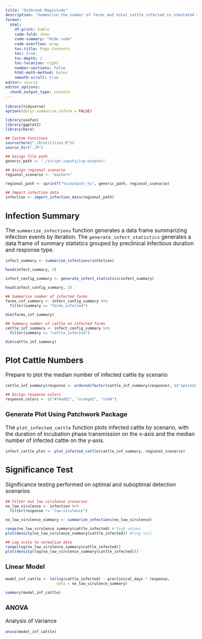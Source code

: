 ```yaml
---
title: "Outbreak Magnitude"
description: "Summarize the number of farms and total cattle infected in simulated outbreaks"
format:
  html: 
    df-print: kable
    code-fold: show
    code-summary: "Hide code"
    code-overflow: wrap
    toc-title: Page Contents
    toc: true
    toc-depth: 2
    toc-location: right
    number-sections: false
    html-math-method: katex
    smooth-scroll: true
editor: source
editor_options: 
  chunk_output_type: console
---
```


```{=html}
<style type="text/css">

body, td {
   font-size: 13pt;
}
code.r{
  font-size: 9pt;
}
pre {
  font-size: 11pt
}
</style>
```


```r
library(tidyverse)
options(dplyr.summarise.inform = FALSE)

library(usefun)
library(ggplot2)
library(here)

## Custom Functions
source(here("./R/utilities.R"))
source_dir("./R")

## Assign file path 
generic_path <- "./script-inputs/isp-outputs"

## Assign regional scenario
regional_scenario <- "eastern"

regional_path <- sprintf("%s/outputs_%s", generic_path, regional_scenario)

## Import infection data
infection <- import_infection_data(regional_path)
```

## Infection Summary
The `summarize_infections` function generates a data frame summarizing infection events by iteration. The `generate_infect_statistics` generates a data frame of summary statistics grouped by preclinical infectious duration and response type.
```r
infect_summary <- summarize_infections(infection)

head(infect_summary, 3)

infect_config_summary <- generate_infect_statistics(infect_summary)

head(infect_config_summary, 3)

## Summarize number of infected farms
farms_inf_summary <- infect_config_summary %>%    
  filter(summary == "farms_infected")

dim(farms_inf_summary)

## Summary number of cattle on infected farms
cattle_inf_summary <- infect_config_summary %>%    
  filter(summary == "cattle_infected")

dim(cattle_inf_summary)
```

## Plot Cattle Numbers
Prepare to plot the median number of infected cattle by scenario
```r
cattle_inf_summary$response <- ordered(factor(cattle_inf_summary$response), c("optimal", "suboptimal", "low-virulence"))

## Assign response colors
response_colors <- c("#74add1", "orange2", "red4") 
```

### Generate Plot Using Patchwork Package
The `plot_infected_cattle` function plots infected cattle by scenario, with the duration of incubation phase transmission on the x-axis and the median number of infected cattle on the y-axis.
```r
infect_cattle_plot <- plot_infected_cattle(cattle_inf_summary, regional_scenario)
```

## Significance Test
Significance testing performed on optimal and suboptimal detection scenarios
```r
## Filter out low virulence scenarios
no_low_virulence <- infection %>%
  filter(response != "low-virulence")

no_low_virulence_summary <- summarize_infections(no_low_virulence)

range(no_low_virulence_summary$cattle_infected) # high values
plot(density(no_low_virulence_summary$cattle_infected)) #long tail

## Log scale to normalize data
range(log(no_low_virulence_summary$cattle_infected))
plot(density(log(no_low_virulence_summary$cattle_infected)))
```

### Linear Model
```r
model_inf_cattle <- lm(log(cattle_infected) ~ preclinical_days * response, 
                       data = no_low_virulence_summary)

summary(model_inf_cattle)
```

### ANOVA
Analysis of Variance
```r
anova(model_inf_cattle)
```